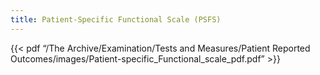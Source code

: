 ```yaml
---
title: Patient-Specific Functional Scale (PSFS)
---
```



{{< pdf "/The Archive/Examination/Tests and Measures/Patient Reported Outcomes/images/Patient-specific_Functional_scale_pdf.pdf" >}}